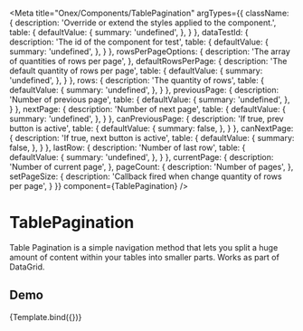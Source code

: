 

<Meta
    title="Onex/Components/TablePagination"
    argTypes={{
        className: {
            description: 'Override or extend the styles applied to the component.',
            table: {
                defaultValue: {
                    summary: 'undefined',
                },
            }
        },
        dataTestId: {
            description: 'The id of the component for test',
            table: {
                defaultValue: {
                    summary: 'undefined',
                },
            }
        },
      rowsPerPageOptions: {
          description: 'The array of quantities of rows per page',
        },
        defaultRowsPerPage: {
          description: 'The default quantity of rows per page',
          table: {
              defaultValue: {
                  summary: 'undefined',
              },
          }
        },
        rows: {
          description: 'The quantity of rows',
          table: {
              defaultValue: {
                  summary: 'undefined',
              },
          }
        },
        previousPage: {
          description: 'Number of previous page',
          table: {
            defaultValue: {
              summary: 'undefined',
            },
          }
        },
        nextPage: {
          description: 'Number of next page',
          table: {
            defaultValue: {
              summary: 'undefined',
            },
          }
        },
        canPreviousPage: {
          description: 'If true, prev button is active',
          table: {
            defaultValue: {
              summary: false,
            },
          }
        },
      canNextPage: {
        description: 'If true, next button is active',
        table: {
          defaultValue: {
            summary: false,
          },
        }
      },
      lastRow: {
        description: 'Number of last row',
        table: {
          defaultValue: {
            summary: 'undefined',
          },
        }
      },
      currentPage: {
        description: 'Number of current page',
      },
      pageCount: {
        description: 'Number of pages',
      },
      setPageSize: {
        description: 'Callback fired when change quantity of rows per page',
      }
    }}
    component={TablePagination}
/>


# TablePagination

Table Pagination is a simple navigation method that lets you split a huge amount of content within your tables into smaller parts.
Works as part of DataGrid.

## Demo
<Canvas>
    <Story
        height="12rem"
        name="Demo"
        args={{
            className: 'table-pagination',
            dataTestId: 'table-pagination-id',
            rowsPerPageOptions: [5, 10, 20],
            defaultRowsPerPage: 10,
            rows: 100,
            lastRow: 10,
        }}>
        {Template.bind({})}
    </Story>
</Canvas>

<ArgsTable story="Demo" />
